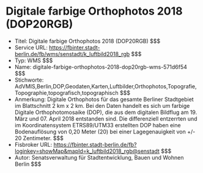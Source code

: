 # Digitale farbige Orthophotos 2018 (DOP20RGB)
- Titel: Digitale farbige Orthophotos 2018 (DOP20RGB) $$$
- Service URL: https://fbinter.stadt-berlin.de/fb/wms/senstadt/k_luftbild2018_rgb $$$
- Typ: WMS $$$
- Name: digitale-farbige-orthophotos-2018-dop20rgb-wms-571d6f54 $$$
- Stichworte: AdVMIS,Berlin,DOP,Geodaten,Karten,Luftbilder,Orthophotos,Topografie,Topographie,topografisch,topographisch $$$
- Anmerkung: Digitale Orthophotos für das gesamte Berliner Stadtgebiet im Blattschnitt 2 km x 2 km. Bei den Daten handelt es sich um farbige Digitale Orthophotomosaike (DOP), die aus dem digitalen Bildflug am 19. März und 07. April 2018 entstanden sind. Die differenziell entzerrten und im Koordinatensystem ETRS89/UTM33 erstellten DOP haben eine Bodenauflösung von 0,20 Meter (20) bei einer Lagegenauigkeit von +/- 20 Zentimeter. $$$
- Fisbroker URL: https://fbinter.stadt-berlin.de/fb?loginkey=showMap&mapId=k_luftbild2018_rgb@senstadt $$$
- Autor: Senatsverwaltung für Stadtentwicklung, Bauen und Wohnen Berlin $$$
